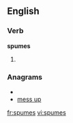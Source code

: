 
==English==

===Verb===
'''spumes'''

# {{third-person singular of|[[spume]]}}

===Anagrams===
* {{alphagram|empssu}}
* [[mess up#English|mess up]]

[[fr:spumes]]
[[vi:spumes]]